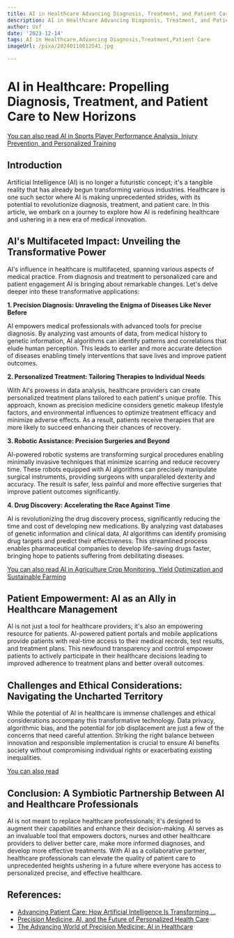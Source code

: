 ```yaml
---
title: AI in Healthcare Advancing Diagnosis, Treatment, and Patient Care
description: AI in Healthcare Advancing Diagnosis, Treatment, and Patient Care
author: Usf
date: '2023-12-14'
tags: AI in Healthcare,Advancing Diagnosis,Treatment,Patient Care
imageUrl: /pixa/20240110012541.jpg

---
```

# AI in Healthcare: Propelling Diagnosis, Treatment, and  Patient Care to New Horizons

[You can also read AI in Sports Player Performance Analysis, Injury Prevention, and Personalized Training](AI%20in%20Sports%20Player%20Performance%20Analysis%2C%20Injury%20Prevention%2C%20and%20Personalized%20Training)


## Introduction

Artificial Intelligence (AI) is no longer a futuristic concept; it's a tangible  reality that has already begun transforming various industries. Healthcare is one such  sector where AI is making unprecedented strides, with its potential to revolutionize diagnosis, treatment, and patient care. In this article, we embark on a  journey to explore how AI is redefining healthcare and ushering in a new era of medical  innovation.

## AI's Multifaceted  Impact: Unveiling the Transformative Power

AI's influence in healthcare is multifaceted,  spanning  various aspects of medical practice. From diagnosis and  treatment to personalized care  and patient engagement AI is bringing about  remarkable changes. Let's delve deeper into these transformative applications:

**1. Precision Diagnosis: Unraveling the  Enigma of  Diseases Like  Never Before**

AI empowers medical professionals with advanced tools for precise diagnosis. By analyzing vast  amounts of data,  from medical history to genetic information, AI algorithms can identify patterns and correlations that elude human perception.  This leads to earlier and more accurate detection  of diseases enabling timely interventions that save lives and improve patient outcomes.

**2. Personalized  Treatment: Tailoring Therapies to Individual Needs**

With AI's prowess in data analysis, healthcare providers can create personalized  treatment plans tailored to each patient's  unique profile. This approach, known as precision medicine considers genetic makeup lifestyle factors, and environmental influences to optimize treatment efficacy and minimize adverse effects. As a result, patients receive therapies that are more likely to succeed enhancing their chances of recovery.

**3. Robotic Assistance: Precision Surgeries and Beyond**

AI-powered robotic systems are transforming surgical  procedures enabling  minimally invasive techniques that minimize scarring and reduce recovery time. These robots equipped  with AI algorithms can  precisely manipulate surgical instruments, providing surgeons with unparalleled dexterity and  accuracy. The result  is  safer, less painful and more effective surgeries that improve  patient outcomes significantly.

**4. Drug Discovery:  Accelerating the Race Against Time**

AI is revolutionizing the drug discovery process, significantly reducing the time and cost of developing new medications. By analyzing vast databases of genetic information and clinical data, AI algorithms  can identify promising drug targets and predict their effectiveness. This streamlined process enables pharmaceutical companies to develop  life-saving drugs faster, bringing hope  to  patients suffering from debilitating diseases.

[You can also read AI in Agriculture Crop Monitoring, Yield  Optimization and Sustainable Farming](AI%20in%20Agriculture%20Crop%20Monitoring%2C%20Yield%20Optimization%2C%20and%20Sustainable%20Farming)


## Patient Empowerment: AI as an Ally  in Healthcare Management

AI is not just a  tool for healthcare providers; it's also an  empowering resource for patients.  AI-powered patient  portals and mobile applications provide patients with real-time access  to  their medical  records, test results, and  treatment plans. This newfound transparency and control empower patients to actively participate in their healthcare decisions leading to improved adherence to treatment  plans and better overall outcomes.

## Challenges and Ethical Considerations: Navigating the Uncharted Territory

While the  potential of AI in  healthcare is immense challenges and ethical considerations accompany this transformative technology. Data privacy, algorithmic bias, and the  potential for job displacement are just a few of the concerns that need careful attention. Striking the right balance between innovation and responsible implementation is  crucial  to ensure AI benefits society without compromising individual rights or exacerbating existing  inequalities.

[You can also read  ]()


## Conclusion: A Symbiotic Partnership Between AI and Healthcare Professionals

AI is not meant to replace  healthcare professionals; it's designed to augment their  capabilities and enhance  their decision-making.  AI  serves as an invaluable tool that empowers doctors, nurses and other healthcare providers  to deliver better care, make more informed diagnoses, and  develop more effective treatments. With AI as a collaborative  partner, healthcare professionals can elevate the quality of patient care to unprecedented heights ushering in  a future where everyone has access to personalized precise, and effective healthcare.

## References:
- [Advancing Patient Care: How Artificial Intelligence Is Transforming ...](https://www.ncbi.nlm.nih.gov/pmc/articles/PMC10455458/)
- [Precision Medicine, AI, and the Future of Personalized Health Care](https://www.ncbi.nlm.nih.gov/pmc/articles/PMC7877825/)
- [The Advancing World of Precision Medicine: AI in Healthcare](https://rockborne.com/graduates/blog/advancing-precision-medicine/)
